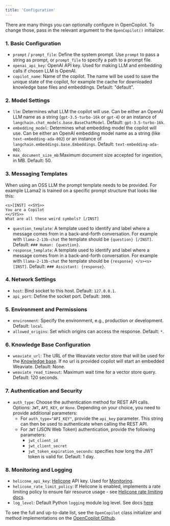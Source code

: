 ```yaml
---
title: 'Configuration'
---
```


There are many things you can optionally configure in OpenCopilot. To change those, pass in the relevant argument to the `OpenCopilot()` initializer.

### 1. Basic Configuration

* `prompt` / `prompt_file`: Define the system prompt. Use `prompt` to pass a string as prompt, or `prompt_file` to specify a path to a prompt file.
* `openai_api_key`:  OpenAI API key. Used for making LLM and embedding calls if chosen LLM is OpenAI.
* `copilot_name`: Name of the copilot. The name will be used to save the unique state of the copilot, for example the cache for downloaded knowledge base files and embeddings. Default: "default".

### 2. Model Settings

* `llm`: Determines what LLM the copilot will use. Can be either an OpenAI LLM name as a string (`gpt-3.5-turbo-16k` or `gpt-4`) or an instance of `langchain.chat_models.base.BaseChatModel`. Default: `gpt-3.5-turbo-16k`.
* `embedding_model`: Determines what embedding model the copilot will use. Can be either an OpenAI embedding model name as a string (like `text-embedding-ada-002`) or an instance of `langchain.embeddings.base.Embeddings`. Default: `text-embedding-ada-002`.
* `max_document_size_mb`:Maximum document size accepted for ingestion, in MB. Default: 50.

### 3. Messaging Templates

When using an OSS LLM the prompt template needs to be provided. For example LLama2 is trained on a specific prompt structure that looks like this:

```
<s>[INST] <<SYS>>
You are a Copilot
<</SYS>>
What are all these weird symbols? [/INST]
```

* `question_template`: A template used to identify and label where a message comes from in a back-and-forth conversation. For example with `llama-2-13b-chat` the template should be `{question} [/INST]`. Default: `### Human: {question}`.
* `response_template`: A template used to identify and label where a message comes from in a back-and-forth conversation. For example with `llama-2-13b-chat` the template should be `{response} </s><s> [INST]`. Default: `### Assistant: {response}`.

### 4. Network Settings

* `host`: Bind socket to this host. Default: `127.0.0.1`.
* `api_port`: Define the socket port. Default: `3000`.

### 5. Environment and Permissions

* `environment`: Specify the environment, e.g., production or development. Default: `local`.
* `allowed_origins`: Set which origins can access the response. Default: `*`.

### 6. Knowledge Base Configuration

* `weaviate_url`: The URL of the Weaviate vector store that will be used for the [Knowledge base](/create/knowledge-base). If no url is provided copilot will start an embedded Weaviate. Default: None.
* `weaviate_read_timeout`: Maximum wait time for a vector store query. Default: 120 seconds.

### 7. Authentication and Security

* `auth_type`: Choose the authentication method for REST API calls. Options: `JWT`, `API_KEY`, or `None`. Depending on your choice, you need to provide additional parameters:
    * For `auth_type="API_KEY"`, provide the `api_key` parameter. This string can then be used to authenticate when calling the REST API.
    * For `JWT` (JSON Web Token) authentication, provide the following parameters:
        * `jwt_client_id`
        * `jwt_client_secret`
        * `jwt_token_expiration_seconds`: specifies how long the JWT token is valid for. Default: 1 day.

### 8. Monitoring and Logging

* `helicone_api_key`: [Helicone](https://www.helicone.ai/) API key. Used for [Monitoring](/integrate/monitoring).
* `helicone_rate_limit_policy`: If Helicone is enabled, implements a rate limiting policy to ensure fair resource usage - see [Helicone rate limiting docs](https://docs.helicone.ai/features/advanced-usage/custom-rate-limits).
* `log_level`: Default Python `logging` module log level. See docs [here](https://docs.python.org/3/library/logging.html#levels)

To see the full and up-to-date list, see the `OpenCopilot` class initializer and method implementations on the [OpenCopilot Github](https://github.com/opencopilotdev/opencopilot/blob/main/opencopilot/application.py).